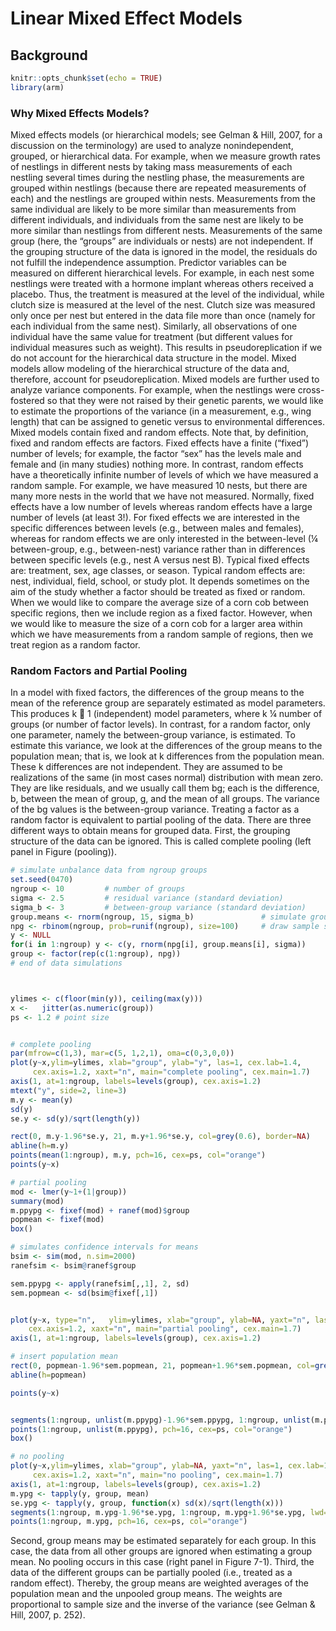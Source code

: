 
# Linear Mixed Effect Models{#lmer}

## Background

```r
knitr::opts_chunk$set(echo = TRUE)
library(arm)
```


### Why Mixed Effects Models?

Mixed effects models (or hierarchical models; see Gelman & Hill, 2007, for a discussion on the terminology) are used to analyze nonindependent, grouped, or hierarchical data. For example, when we measure growth rates of nestlings in different nests by taking mass measurements of each nestling several times during the nestling phase, the measurements are grouped within nestlings (because there are repeated measurements of each) and the nestlings are grouped within nests. Measurements from the same individual are likely to be more similar than measurements from different individuals, and individuals from the same nest are likely to be more similar than nestlings from different nests. Measurements of the same group (here, the “groups” are individuals or nests) are not independent. If the grouping structure of the data is ignored in the model, the residuals do not fulfill the independence assumption. Predictor variables can be measured on different hierarchical levels. For example, in each nest some nestlings were treated with a hormone implant whereas others received a placebo. Thus, the treatment is measured at the level of the individual, while clutch size is measured at the level of the nest. Clutch size was measured only once per nest but entered in the data file more than once (namely for each individual from the same nest). Similarly, all observations of one individual have the same value for treatment (but different values for individual measures such as weight). This results in pseudoreplication if we do not account for the hierarchical data structure in the model. Mixed models allow modeling of the hierarchical structure of the data and, therefore, account for pseudoreplication. Mixed models are further used to analyze variance components. For example, when the nestlings were cross-fostered so that they were not raised by their genetic parents, we would like to estimate the proportions of the variance (in a measurement, e.g., wing length) that can be assigned to genetic versus to environmental differences.
Mixed models contain fixed and random effects. Note that, by definition,
fixed and random effects are factors. Fixed effects have a finite (“fixed”)
number of levels; for example, the factor “sex” has the levels male and female
and (in many studies) nothing more. In contrast, random effects have a
theoretically infinite number of levels of which we have measured a random
sample. For example, we have measured 10 nests, but there are many more
nests in the world that we have not measured. Normally, fixed effects have a
low number of levels whereas random effects have a large number of levels (at
least 3!). For fixed effects we are interested in the specific differences between
levels (e.g., between males and females), whereas for random effects we are
only interested in the between-level (¼ between-group, e.g., between-nest)
variance rather than in differences between specific levels (e.g., nest A
versus nest B).
Typical fixed effects are: treatment, sex, age classes, or season. Typical
random effects are: nest, individual, field, school, or study plot. It depends
sometimes on the aim of the study whether a factor should be treated as fixed
or random. When we would like to compare the average size of a corn cob
between specific regions, then we include region as a fixed factor. However,
when we would like to measure the size of a corn cob for a larger area within
which we have measurements from a random sample of regions, then we treat
region as a random factor.


### Random Factors and Partial Pooling

In a model with fixed factors, the differences of the group means to the mean
of the reference group are separately estimated as model parameters. This
produces k  1 (independent) model parameters, where k ¼ number of groups
(or number of factor levels). In contrast, for a random factor, only one
parameter, namely the between-group variance, is estimated. To estimate this
variance, we look at the differences of the group means to the population
mean; that is, we look at k differences from the population mean. These k
differences are not independent. They are assumed to be realizations of the
same (in most cases normal) distribution with mean zero. They are like
residuals, and we usually call them bg; each is the difference, b, between the
mean of group, g, and the mean of all groups. The variance of the bg values is
the between-group variance.
Treating a factor as a random factor is equivalent to partial pooling of the
data. There are three different ways to obtain means for grouped data. First, the
grouping structure of the data can be ignored. This is called complete pooling
(left panel in Figure \ref(pooling)).

```r


# simulate unbalance data from ngroup groups
set.seed(0470)
ngroup <- 10         # number of groups
sigma <- 2.5         # residual variance (standard deviation)
sigma_b <- 3         # between-group variance (standard deviation)
group.means <- rnorm(ngroup, 15, sigma_b)               # simulate group means
npg <- rbinom(ngroup, prob=runif(ngroup), size=100)     # draw sample sizes per group at random between 0 and 100
y <- NULL
for(i in 1:ngroup) y <- c(y, rnorm(npg[i], group.means[i], sigma))         # simulate data
group <- factor(rep(c(1:ngroup), npg))                                     # create the group-factor
# end of data simulations



ylimes <- c(floor(min(y)), ceiling(max(y)))
x <-   jitter(as.numeric(group))
ps <- 1.2 # point size


# complete pooling
par(mfrow=c(1,3), mar=c(5, 1,2,1), oma=c(0,3,0,0))
plot(y~x,ylim=ylimes, xlab="group", ylab="y", las=1, cex.lab=1.4, 
     cex.axis=1.2, xaxt="n", main="complete pooling", cex.main=1.7)
axis(1, at=1:ngroup, labels=levels(group), cex.axis=1.2)
mtext("y", side=2, line=3)
m.y <- mean(y)
sd(y)
se.y <- sd(y)/sqrt(length(y))

rect(0, m.y-1.96*se.y, 21, m.y+1.96*se.y, col=grey(0.6), border=NA)
abline(h=m.y)
points(mean(1:ngroup), m.y, pch=16, cex=ps, col="orange")
points(y~x)

# partial pooling
mod <- lmer(y~1+(1|group))
summary(mod)
m.ppypg <- fixef(mod) + ranef(mod)$group
popmean <- fixef(mod)
box()

# simulates confidence intervals for means
bsim <- sim(mod, n.sim=2000)
ranefsim <- bsim@ranef$group

sem.ppypg <- apply(ranefsim[,,1], 2, sd)
sem.popmean <- sd(bsim@fixef[,1])


plot(y~x, type="n",   ylim=ylimes, xlab="group", ylab=NA, yaxt="n", las=1, cex.lab=1.4, 
    cex.axis=1.2, xaxt="n", main="partial pooling", cex.main=1.7)
axis(1, at=1:ngroup, labels=levels(group), cex.axis=1.2)

# insert population mean
rect(0, popmean-1.96*sem.popmean, 21, popmean+1.96*sem.popmean, col=grey(0.6), border=NA)
abline(h=popmean)

points(y~x)


segments(1:ngroup, unlist(m.ppypg)-1.96*sem.ppypg, 1:ngroup, unlist(m.ppypg)+1.96*sem.ppypg, lwd=2, lend="butt", col="orange")
points(1:ngroup, unlist(m.ppypg), pch=16, cex=ps, col="orange")
box()

# no pooling
plot(y~x,ylim=ylimes, xlab="group", ylab=NA, yaxt="n", las=1, cex.lab=1.4, 
     cex.axis=1.2, xaxt="n", main="no pooling", cex.main=1.7)
axis(1, at=1:ngroup, labels=levels(group), cex.axis=1.2)
m.ypg <- tapply(y, group, mean)
se.ypg <- tapply(y, group, function(x) sd(x)/sqrt(length(x)))
segments(1:ngroup, m.ypg-1.96*se.ypg, 1:ngroup, m.ypg+1.96*se.ypg, lwd=2, lend="butt", col="orange")
points(1:ngroup, m.ypg, pch=16, cex=ps, col="orange")

```






Second, group means may be estimated separately for
each group. In this case, the data from all other groups are ignored when estimating
a group mean. No pooling occurs in this case (right panel in Figure 7-1).
Third, the data of the different groups can be partially pooled (i.e., treated as a
random effect). Thereby, the group means are weighted averages of the population
mean and the unpooled group means. The weights are proportional to
sample size and the inverse of the variance (see Gelman & Hill, 2007, p. 252).
